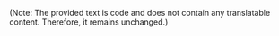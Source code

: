
<Contributor />

(Note: The provided text is code and does not contain any translatable content. Therefore, it remains unchanged.)



<Giscus />
